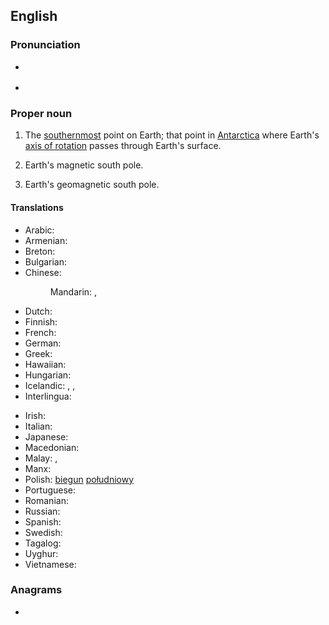 {{also|south pole|south-pole}}
==English==
{{wikipedia}}

===Pronunciation===
* {{a|UK}} {{IPA|/ˈsaʊθˌpəʊl/|lang=en}}
* {{a|US}} {{IPA|/ˈsaʊθˌpoʊl/|lang=en}}

===Proper noun===
{{en-proper noun|head=[[south|South]] [[pole|Pole]]}}

# {{lb|en|geography}} The [[southernmost]] point on Earth; that point in [[Antarctica]] where Earth's [[axis of rotation]] passes through Earth's surface.
# {{lb|en|geography}} Earth's magnetic south pole.
# {{lb|en|geography}} Earth's geomagnetic south pole.

====Translations====
{{trans-top|the southernmost point on Earth}}
* Arabic: {{t|ar|اَلْقُطْب اَلْجَنُوبِيّ|m}}
* Armenian: {{t|hy|Հարավային բևեռ}}
* Breton: {{t|br|pennahel ar Su|m}}
* Bulgarian: {{t|bg|Южен полюс|m|tr=Júžen póljus|sc=Cyrl}}
* Chinese:
*: Mandarin: {{t+|cmn|南極|sc=Hani}}, {{t+|cmn|南极|tr=nánjí|sc=Hani}}
* Dutch: {{t+|nl|Zuidpool|m}}
* Finnish: {{t+|fi|etelänapa}}
* French: {{t+|fr|pôle Sud|m}}
* German: {{t+|de|Südpol|m}}
* Greek: {{t|el|Νότιος Πόλος|m}}
* Hawaiian: {{t|haw|Wēlau Hema}}
* Hungarian: {{t+|hu|Déli-sark}}
* Icelandic: {{t+|is|suðurheimskaut|n}}, {{t|is|suðurskaut|n}}, {{t+|is|suðurpóll|m}}
* Interlingua: {{t|ia|polo sud}}
{{trans-mid}}
* Irish: {{t|ga|Mol Theas}}
* Italian: {{t|it|polo sud|m}}
* Japanese: {{t+|ja|南極|tr=なんきょく, nankyoku|sc=Jpan}}
* Macedonian: {{t|mk|Јужен пол|m|tr=Južen pol|sc=Cyrl}}
* Malay: {{t|ms|Kutub Janubi}}, {{t|ms|Kutub Selatan}}
* Manx: {{t|gv|Ard y Jiass|m}}
* Polish: [[biegun]] [[południowy]] {{g|m}}
* Portuguese: {{t|pt|Polo Sul|m}}
* Romanian: {{t|ro|Polul Sud|m}}
* Russian: {{t|ru|Ю́жный по́люс|m}}
* Spanish: {{t|es|polo Sur|m}}
* Swedish: {{t+|sv|sydpol}}
* Tagalog: {{t|tl|timugang taluktok}}
* Uyghur: {{t|ug|جەنۇبىي قۇتۇپ}}
* Vietnamese: {{t|vi|Nam Cực }}
{{trans-bottom}}

{{topics|en|Antarctica}}

===Anagrams===
* {{anagrams|en|a=ehloopstu|spouthole}}